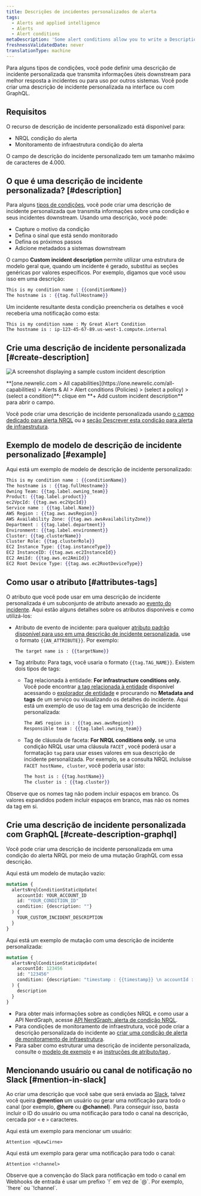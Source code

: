 ```yaml
---
title: Descrições de incidentes personalizados de alerta
tags:
  - Alerts and applied intelligence
  - Alerts
  - Alert conditions
metaDescription: 'Some alert conditions allow you to write a Description, which adds context to your incidents and notifications.'
freshnessValidatedDate: never
translationType: machine
---
```





Para alguns tipos de condições, você pode definir uma descrição de incidente personalizada que transmita informações úteis downstream para melhor resposta a incidentes ou para uso por outros sistemas. Você pode criar uma descrição de incidente personalizada na interface ou com GraphQL.

## Requisitos

O recurso de descrição de incidente personalizado está disponível para:

* NRQL condição do alerta
* Monitoramento de infraestrutura condição do alerta

O campo de descrição do incidente personalizado tem um tamanho máximo de caracteres de 4.000.

## O que é uma descrição de incidente personalizada? [#description]

Para alguns [tipos de condições](#requirements), você pode criar uma descrição de incidente personalizada que transmita informações sobre uma condição e seus incidentes downstream. Usando uma descrição, você pode:

* Capture o motivo da condição
* Defina o sinal que está sendo monitorado
* Defina os próximos passos
* Adicione metadados a sistemas downstream

O campo <DoNotTranslate>**Custom incident description**</DoNotTranslate> permite utilizar uma estrutura de modelo geral que, quando um incidente é gerado, substitui as seções genéricas por valores específicos. Por exemplo, digamos que você usou isso em uma descrição:

```handlebars
This is my condition name : {{conditionName}}
The hostname is : {{tag.fullHostname}}
```

Um incidente resultante desta condição preencheria os detalhes e você receberia uma notificação como esta:

```
This is my condition name : My Great Alert Condition
The hostname is : ip-123-45-67-89.us-west-1.compute.internal
```

## Crie uma descrição de incidente personalizada [#create-description]

<img
  title="custom incident description"
  alt="A screenshot displaying a sample custom incident description"
  src={alertsCustomIncidentDescriptionAlerts}
/>

<figcaption>
  <DoNotTranslate>**[one.newrelic.com > All capabilities](https://one.newrelic.com/all-capabilities) > Alerts & AI > Alert conditions (Policies) > (select a policy) > (select a condition)**</DoNotTranslate>: clique em <DoNotTranslate>**+ Add custom incident description**</DoNotTranslate> para abrir o campo.
</figcaption>

Você pode criar uma descrição de incidente personalizada usando [o campo dedicado para alerta NRQL](/docs/alerts-applied-intelligence/new-relic-alerts/alert-conditions/create-nrql-alert-conditions/) ou a [seção Descrever esta condição para alerta de infraestrutura](/docs/infrastructure/new-relic-infrastructure/infrastructure-alert-conditions/infrastructure-alerts-add-edit-or-view-host-alert-information/).

## Exemplo de modelo de descrição de incidente personalizado [#example]

Aqui está um exemplo de modelo de descrição de incidente personalizado:

```handlebars
This is my condition name : {{conditionName}}
The hostname is : {{tag.fullHostname}}
Owning Team: {{tag.label.owning_team}}
Product: {{tag.label.product}}
ec2VpcId: {{tag.aws.ec2VpcId}}
Service name : {{tag.label.Name}}
AWS Region : {{tag.aws.awsRegion}}
AWS Availability Zone: {{tag.aws.awsAvailabilityZone}}
Department : {{tag.label.department}}
Environment: {{tag.label.environment}}
Cluster: {{tag.clusterName}}
Cluster Role: {{tag.clusterRole}}
EC2 Instance Type: {{tag.instanceType}}
EC2 InstanceID: {{tag.aws.ec2InstanceId}}
EC2 AmiId: {{tag.aws.ec2AmiId}}
EC2 Root Device Type: {{tag.aws.ec2RootDeviceType}}
```

## Como usar o atributo [#attributes-tags]

O atributo que você pode usar em uma descrição de incidente personalizada é um subconjunto de atributo anexado ao [evento do incidente](/docs/alerts-applied-intelligence/new-relic-alerts/advanced-alerts/understand-technical-concepts/incident-event-attributes). Aqui estão alguns detalhes sobre os atributos disponíveis e como utilizá-los:

* Atributo de evento de incidente: para qualquer [atributo padrão disponível para uso em uma descrição de incidente personalizada](/docs/alerts-applied-intelligence/new-relic-alerts/advanced-alerts/understand-technical-concepts/incident-event-attributes), use o formato `{{AN_ATTRIBUTE}}`. Por exemplo:

  ```handlebars
  The target name is : {{targetName}}
  ```

* Tag atributo: Para tags, você usaria o formato `{{tag.TAG_NAME}}`. Existem dois tipos de tags:

  * Tag relacionada à entidade: <DoNotTranslate>**For infrastructure conditions only.**</DoNotTranslate> Você pode encontrar [a tag relacionada à entidade](/docs/new-relic-one/use-new-relic-one/core-concepts/tagging-use-tags-organize-group-what-you-monitor#) disponível acessando o [explorador de entidade](/docs/new-relic-one/use-new-relic-one/ui-data/new-relic-one-entity-explorer-view-performance-across-apps-services-hosts) e procurando no <DoNotTranslate>**Metadata and tags**</DoNotTranslate> de um serviço ou visualizando os detalhes do incidente. Aqui está um exemplo de uso de tag em uma descrição de incidente personalizada:

    ```handlebars
    The AWS region is : {{tag.aws.awsRegion}}
    Responsible team : {{tag.label.owning_team}}
    ```

  * Tag de cláusula de faceta: <DoNotTranslate>**For NRQL conditions only.**</DoNotTranslate> se uma condição NRQL usar uma cláusula `FACET` , você poderá usar a formatação `tag` para usar esses valores em sua descrição de incidente personalizada. Por exemplo, se a consulta NRQL incluísse `FACET hostName, cluster`, você poderia usar isto:

    ```handlebars
    The host is : {{tag.hostName}}
    The cluster is : {{tag.cluster}}
    ```

Observe que os nomes tag não podem incluir espaços em branco. Os valores expandidos podem incluir espaços em branco, mas não os nomes da tag em si.

## Crie uma descrição de incidente personalizada com GraphQL [#create-description-graphql]

Você pode criar uma descrição de incidente personalizada em uma condição do alerta NRQL por meio de uma mutação GraphQL com essa descrição.

Aqui está um modelo de mutação vazio:

```graphql
mutation {
  alertsNrqlConditionStaticUpdate(
    accountId: YOUR_ACCOUNT_ID
    id: "YOUR_CONDITION_ID"
    condition: {description: ""}
  ) {
    YOUR_CUSTOM_INCIDENT_DESCRIPTION
  }
}
```

Aqui está um exemplo de mutação com uma descrição de incidente personalizada:

```graphql
mutation {
  alertsNrqlConditionStaticUpdate(
    accountId: 123456
    id: "123456"
    condition: {description: "timestamp : {{timestamp}} \n accountId : {{accountId}} \n type : {{type}} \n event : {{event}} \n description : {{description}} \n policyId : {{policyId}} \n policyName: {{policyName}} \n conditionName : {{conditionName}} \n conditionId : {{conditionId}} \n product : {{product}} \n conditionType : {{conditionType}} \n RunbookUrl : {{runbookUrl}} \n nrqlQuery : {{nrqlQuery}} \n nrqlEventType : {{nrqlEventType}} \n targetID : {{targetId}} \n targetName : {{targetName}} \n commandLine : {{tag.commandLine}} \n entityGuid : {{tag.entityGuid}} \n entityName : {{tag.entityName}} \n fullHostname : {{tag.fullHostname}} \n instanceType : {{tag.instanceType}} \n processDisplayName : {{tag.processDisplayName}}"}
  ) {
    description
  }
}
```

* Para obter mais informações sobre as condições NRQL e como usar a API NerdGraph, acesse [API NerdGraph: alerta de condição NRQL](/docs/alerts/alerts-nerdgraph/nerdgraph-examples/nerdgraph-api-alerts-nrql-conditions).
* Para condições de monitoramento de infraestrutura, você pode criar a descrição personalizada do incidente ao [criar uma condição de alerta de monitoramento de infraestrutura](/docs/infrastructure/new-relic-infrastructure/infrastructure-alert-conditions/infrastructure-alerts-add-edit-or-view-host-alert-information).
* Para saber como estruturar uma descrição de incidente personalizada, consulte o [modelo de exemplo](#example) e as [instruções de atributo/tag ](#attributes-tags).

## Mencionando usuário ou canal de notificação no Slack [#mention-in-slack]

Ao criar uma descrição que você sabe que será enviada ao [Slack](/docs/alerts-applied-intelligence/new-relic-alerts/alert-notifications/notification-channels-control-where-send-alerts#slack), talvez você queira <DoNotTranslate>**@mention**</DoNotTranslate> um usuário ou gerar uma notificação para todo o canal (por exemplo, <DoNotTranslate>**@here**</DoNotTranslate> ou <DoNotTranslate>**@channel**</DoNotTranslate>). Para conseguir isso, basta incluir o ID do usuário ou uma notificação para todo o canal na descrição, cercada por `<` e `>` caracteres.

Aqui está um exemplo para mencionar um usuário:

```
Attention <@LewCirne>
```

Aqui está um exemplo para gerar uma notificação para todo o canal:

```
Attention <!channel>
```

<Callout variant="important">
  Observe que a convenção do Slack para notificação em todo o canal em Webhooks de entrada é usar um prefixo `!` em vez de `@`. Por exemplo, `!here` ou `!channel`.
</Callout>